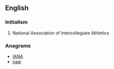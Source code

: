 {{also|Naia|naia}}
==English==

===Initialism===
{{rfc-header|Initialism}}
{{head|en|initialism}}

# National Association of Intercollegiate Athletics

===Anagrams===
* [[IANA#English|IANA]]
* [[naai#English|naai]]